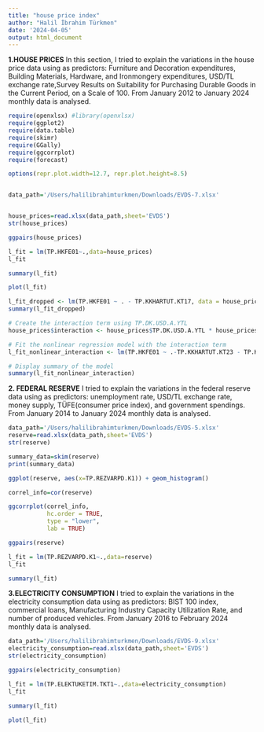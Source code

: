 ```yaml
---
title: "house price index"
author: "Halil İbrahim Türkmen"
date: '2024-04-05'
output: html_document
---
```


**1.HOUSE PRICES**
In this section, I tried to explain the variations in the house price data using as predictors: Furniture and Decoration expenditures, Building Materials, Hardware, and Ironmongery expenditures, USD/TL exchange rate,Survey Results on Suitability for Purchasing Durable Goods in the Current Period, on a Scale of 100.  From January 2012 to January 2024 monthly data is analysed.
```r
require(openxlsx) #library(openxlsx)
require(ggplot2)
require(data.table)
require(skimr)
require(GGally)
require(ggcorrplot)
require(forecast)

options(repr.plot.width=12.7, repr.plot.height=8.5)


data_path='/Users/halilibrahimturkmen/Downloads/EVDS-7.xlsx'


house_prices=read.xlsx(data_path,sheet='EVDS')
str(house_prices)
```
```r
ggpairs(house_prices)

```
```r
l_fit = lm(TP.HKFE01~.,data=house_prices)
l_fit
```
```r
summary(l_fit)

```
```r
plot(l_fit)

```

```r
l_fit_dropped <- lm(TP.HKFE01 ~ . - TP.KKHARTUT.KT17, data = house_prices)
summary(l_fit_dropped)
```

```r
# Create the interaction term using TP.DK.USD.A.YTL
house_prices$interaction <- house_prices$TP.DK.USD.A.YTL * house_prices$TP.KKHARTUT.KT23

# Fit the nonlinear regression model with the interaction term
l_fit_nonlinear_interaction <- lm(TP.HKFE01 ~ .-TP.KKHARTUT.KT23 - TP.KKHARTUT.KT17 -TP.DK.USD.A.YTL  + interaction , data = house_prices)

# Display summary of the model
summary(l_fit_nonlinear_interaction)
```
**2. FEDERAL RESERVE**
I tried to explain the variations in the federal reserve data using as predictors: unemployment rate, USD/TL exchange rate, money supply, TÜFE(consumer price index), and government spendings. From January 2014 to January 2024 monthly data is analysed.
```r
data_path='/Users/halilibrahimturkmen/Downloads/EVDS-5.xlsx'
reserve=read.xlsx(data_path,sheet='EVDS')
str(reserve)
```
```r
summary_data=skim(reserve)
print(summary_data)
```
```r
ggplot(reserve, aes(x=TP.REZVARPD.K1)) + geom_histogram()
```
```r
correl_info=cor(reserve)

ggcorrplot(correl_info, 
           hc.order = TRUE, 
           type = "lower",
           lab = TRUE)
```
```r
ggpairs(reserve)

```
```r
l_fit = lm(TP.REZVARPD.K1~.,data=reserve)
l_fit
```
```r
summary(l_fit)
```

**3.ELECTRICITY CONSUMPTION**
I tried to explain the variations in the electricity consumption data using as predictors: BIST 100 index, commercial loans, Manufacturing Industry Capacity Utilization Rate, and number of produced vehicles. From January 2016 to February 2024 monthly data is analysed.

```r
data_path='/Users/halilibrahimturkmen/Downloads/EVDS-9.xlsx'
electricity_consumption=read.xlsx(data_path,sheet='EVDS')
str(electricity_consumption)
```
```r
ggpairs(electricity_consumption)
```
```r
l_fit = lm(TP.ELEKTUKETIM.TKT1~.,data=electricity_consumption)
l_fit
```
```r
summary(l_fit)
```
```r
plot(l_fit)
```












